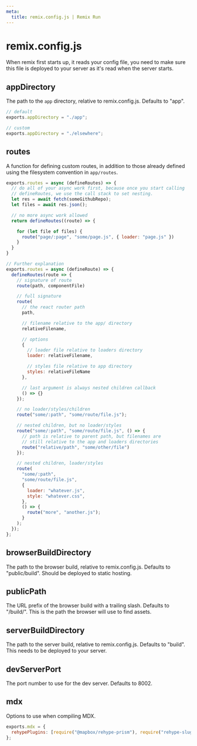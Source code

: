 ```yaml
---
meta:
  title: remix.config.js | Remix Run
---
```


# remix.config.js

When remix first starts up, it reads your config file, you need to make sure this file is deployed to your server as it's read when the server starts.

## appDirectory

The path to the `app` directory, relative to remix.config.js. Defaults to "app".

```js
// default
exports.appDirectory = "./app";

// custom
exports.appDirectory = "./elsewhere";
```

## routes

A function for defining custom routes, in addition to those already defined
using the filesystem convention in `app/routes`.

```js
exports.routes = async (defineRoutes) => {
  // do all of your async work first, because once you start calling
  // defineRoutes, we use the call stack to set nesting.
  let res = await fetch(someGithubRepo);
  let files = await res.json();

  // no more async work allowed
  return defineRoutes((route) => {

    for (let file of files) {
      route("page/:page", "some/page.js", { loader: "page.js" })
    }
  }
}

// Further explanation
exports.routes = async (defineRoute) => {
  defineRoutes(route => {
    // signature of route
    route(path, componentFile)

    // full signature
    route(
      // the react router path
      path,

      // filename relative to the app/ directory
      relativeFilename,

      // options
      {
        // loader file relative to loaders directory
        loader: relativeFilename,

        // styles file relative to app directory
        styles: relativeFileName
      },

      // last argument is always nested children callback
      () => {}
    });

    // no loader/styles/children
    route("some/:path", "some/route/file.js");

    // nested children, but no loader/styles
    route("some/:path", "some/route/file.js", () => {
      // path is relative to parent path, but filenames are
      // still relative to the app and loaders directories
      route("relative/path", "some/other/file")
    });

    // nested children, loader/styles
    route(
      "some/:path",
      "some/route/file.js",
      {
        loader: "whatever.js",
        style: "whatever.css",
      },
      () => {
        route("more", "another.js");
      }
    );
  });
};
```

## browserBuildDirectory

The path to the browser build, relative to remix.config.js. Defaults to "public/build". Should be deployed to static hosting.

## publicPath

The URL prefix of the browser build with a trailing slash. Defaults to "/build/". This is the path the browser will use to find assets.

## serverBuildDirectory

The path to the server build, relative to remix.config.js. Defaults to "build". This needs to be deployed to your server.

## devServerPort

The port number to use for the dev server. Defaults to 8002.

## mdx

Options to use when compiling MDX.

```js
exports.mdx = {
  rehypePlugins: [require("@mapbox/rehype-prism"), require("rehype-slug")],
};
```
